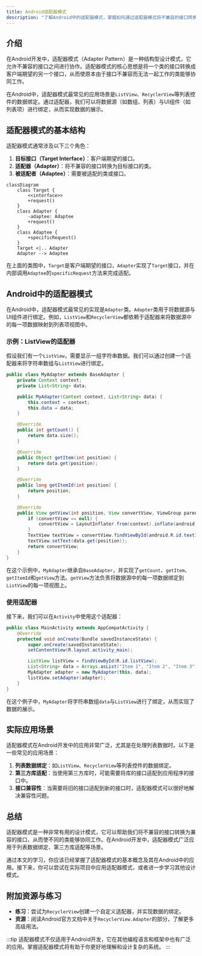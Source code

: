 ```yaml
---
title: Android适配器模式
description: "了解Android中的适配器模式，掌握如何通过适配器模式将不兼容的接口转换为兼容的接口，并学习其在实际开发中的应用。"
---
```


## 介绍

在Android开发中，适配器模式（Adapter Pattern）是一种结构型设计模式，它允许不兼容的接口之间进行协作。适配器模式的核心思想是将一个类的接口转换成客户端期望的另一个接口，从而使原本由于接口不兼容而无法一起工作的类能够协同工作。

在Android中，适配器模式最常见的应用场景是`ListView`、`RecyclerView`等列表控件的数据绑定。通过适配器，我们可以将数据源（如数组、列表）与UI组件（如列表项）进行绑定，从而实现数据的展示。

## 适配器模式的基本结构

适配器模式通常涉及以下三个角色：

1. **目标接口（Target Interface）**：客户端期望的接口。
2. **适配器（Adapter）**：将不兼容的接口转换为目标接口的类。
3. **被适配者（Adaptee）**：需要被适配的类或接口。

```mermaid
classDiagram
    class Target {
        <<interface>>
        +request()
    }
    class Adapter {
        -adaptee: Adaptee
        +request()
    }
    class Adaptee {
        +specificRequest()
    }
    Target <|.. Adapter
    Adapter --> Adaptee
```

在上面的类图中，`Target`是客户端期望的接口，`Adapter`实现了`Target`接口，并在内部调用`Adaptee`的`specificRequest`方法来完成适配。

## Android中的适配器模式

在Android中，适配器模式最常见的实现是`Adapter`类。`Adapter`类用于将数据源与UI组件进行绑定。例如，`ListView`和`RecyclerView`都依赖于适配器来将数据源中的每一项数据映射到列表项视图中。

### 示例：ListView的适配器

假设我们有一个`ListView`，需要显示一组字符串数据。我们可以通过创建一个适配器来将字符串数组与`ListView`进行绑定。

```java
public class MyAdapter extends BaseAdapter {
    private Context context;
    private List<String> data;

    public MyAdapter(Context context, List<String> data) {
        this.context = context;
        this.data = data;
    }

    @Override
    public int getCount() {
        return data.size();
    }

    @Override
    public Object getItem(int position) {
        return data.get(position);
    }

    @Override
    public long getItemId(int position) {
        return position;
    }

    @Override
    public View getView(int position, View convertView, ViewGroup parent) {
        if (convertView == null) {
            convertView = LayoutInflater.from(context).inflate(android.R.layout.simple_list_item_1, parent, false);
        }
        TextView textView = convertView.findViewById(android.R.id.text1);
        textView.setText(data.get(position));
        return convertView;
    }
}
```

在这个示例中，`MyAdapter`继承自`BaseAdapter`，并实现了`getCount`、`getItem`、`getItemId`和`getView`方法。`getView`方法负责将数据源中的每一项数据绑定到`ListView`的每一项视图上。

### 使用适配器

接下来，我们可以在`Activity`中使用这个适配器：

```java
public class MainActivity extends AppCompatActivity {
    @Override
    protected void onCreate(Bundle savedInstanceState) {
        super.onCreate(savedInstanceState);
        setContentView(R.layout.activity_main);

        ListView listView = findViewById(R.id.listView);
        List<String> data = Arrays.asList("Item 1", "Item 2", "Item 3");
        MyAdapter adapter = new MyAdapter(this, data);
        listView.setAdapter(adapter);
    }
}
```

在这个例子中，`MyAdapter`将字符串数组`data`与`ListView`进行了绑定，从而实现了数据的展示。

## 实际应用场景

适配器模式在Android开发中的应用非常广泛，尤其是在处理列表数据时。以下是一些常见的应用场景：

1. **列表数据绑定**：如`ListView`、`RecyclerView`等列表控件的数据绑定。
2. **第三方库适配**：当使用第三方库时，可能需要将库的接口适配到应用程序的接口中。
3. **接口兼容性**：当需要将旧的接口适配到新的接口时，适配器模式可以很好地解决兼容性问题。

## 总结

适配器模式是一种非常有用的设计模式，它可以帮助我们将不兼容的接口转换为兼容的接口，从而使不同的类能够协同工作。在Android开发中，适配器模式广泛应用于列表数据绑定、第三方库适配等场景。

通过本文的学习，你应该已经掌握了适配器模式的基本概念及其在Android中的应用。接下来，你可以尝试在实际项目中应用适配器模式，或者进一步学习其他设计模式。

## 附加资源与练习

- **练习**：尝试为`RecyclerView`创建一个自定义适配器，并实现数据的绑定。
- **资源**：阅读Android官方文档中关于`RecyclerView.Adapter`的部分，了解更多高级用法。

:::tip
适配器模式不仅适用于Android开发，它在其他编程语言和框架中也有广泛的应用。掌握适配器模式将有助于你更好地理解和设计复杂的系统。
:::